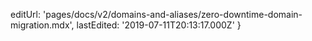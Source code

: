 
  editUrl:
    'pages/docs/v2/domains-and-aliases/zero-downtime-domain-migration.mdx',
  lastEdited: '2019-07-11T20:13:17.000Z'
}

